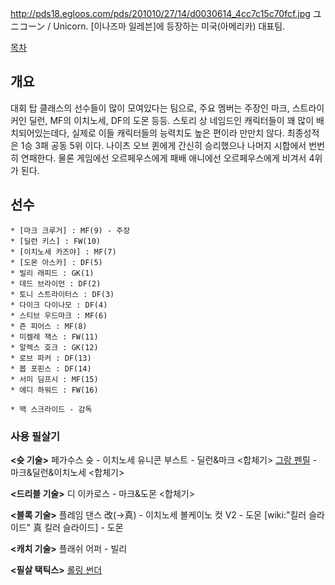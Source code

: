 http://pds18.egloos.com/pds/201010/27/14/d0030614_4cc7c15c70fcf.jpg
ユニコーン / Unicorn. [이나즈마 일레븐]에 등장하는 미국(아메리카) 대표팀.

[[목차]]

== 개요 ==

대회 탑 클래스의 선수들이 많이 모여있다는 팀으로, 주요 멤버는 주장인 마크, 스트라이커인 딜런, MF의 이치노세, DF의 도몬 등등. 스토리 상 네임드인 캐릭터들이 꽤 많이 배치되어있는데다, 실제로 이들 캐릭터들의 능력치도 높은 편이라 만만치 않다. 최종성적은 1승 3패  공동 5위 이다.  나이츠 오브 퀸에게 간신히 승리했으나 나머지 시합에서 번번히 연패한다. 물론 게임에선 오르페우스에게 패배  애니에선 오르페우스에게 비겨서 4위가 된다.

== 선수 ==
 * [마크 크루거] : MF(9) - 주장
 * [딜런 키스] : FW(10)
 * [이치노세 카즈야] : MF(7)
 * [도몬 아스카] : DF(5)
 * 빌리 래피드 : GK(1)
 * 데드 브라이언 : DF(2)
 * 토니 스트라이터스 : DF(3)
 * 다이크 다이나모 : DF(4)
 * 스티브 우드마크 : MF(6)
 * 죤 피어스 : MF(8)
 * 미켈레 잭스 : FW(11)
 * 알렉스 호크 : GK(12)
 * 로브 파커 : DF(13)
 * 봅 포핀스 : DF(14)
 * 서미 딤프시 : MF(15)
 * 에디 하워드 : FW(16)

 * 맥 스크라이드 - 감독

=== 사용 필살기 ===
'''<슛 기술>'''
페가수스 슛 - 이치노세
유니콘 부스트 - 딜런&마크 <합체기>
[[그랑 펜릴]] - 마크&딜런&이치노세 <합체기>

'''<드리블 기술>'''
디 이카로스 - 마크&도몬 <합체기>

'''<블록 기술>'''
플레임 댄스 改(→真) - 이치노세
볼케이노 컷 V2 - 도몬
[wiki:"킬러 슬라이드" 真 킬러 슬라이드] - 도몬

'''<캐치 기술>'''
플래쉬 어퍼 - 빌리

'''<필살 택틱스>'''
[[롤링 썬더]]
